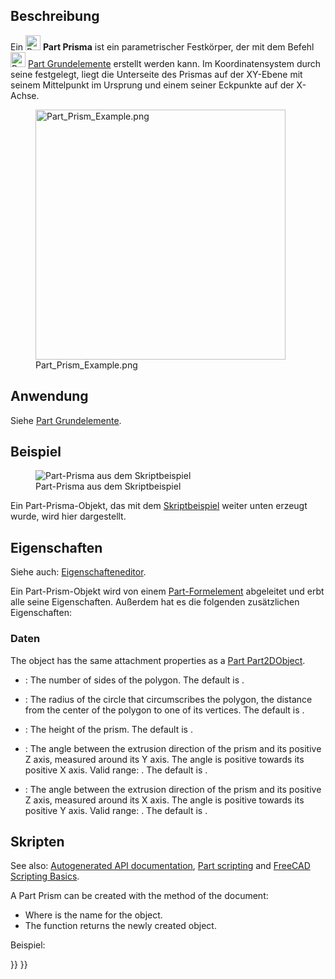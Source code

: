 <languages/>

{{Docnav/de
|[[Part_Ellipsoid/de|Ellipsoid]]
|[[Part_Wedge/de|Keil]]
|[[Part_Workbench/de|Part]]
|IconL=Part_Ellipsoid.svg
|IconR=Part_Wedge.svg
|IconC=Workbench_Part.svg
}}

{{GuiCommand/de
|Name=Part Prism
|Name/de=Part Prisma
|MenuLocation=Part → [[Part_Primitives/de|Grundelemente erstellen...]] → Prisma
|Workbenches=[[Part_Workbench/de|Part]], [[OpenSCAD_Workbench/de|OpenSCAD]]
|Version=0.14
|SeeAlso=[[Part_Primitives/de|Part Grundkörper]]
}}

<span id="Description"></span>
==Beschreibung== 

Ein [[Image:Part_Prism.svg|24px]] '''Part Prisma''' ist ein parametrischer Festkörper, der mit dem Befehl [[Image:Part_Primitives.svg|24px]] [[Part_Primitives/de|Part Grundelemente]] erstellt werden kann. Im Koordinatensystem durch seine {{PropertyData/de|Placement}} festgelegt, liegt die Unterseite des Prismas auf der XY-Ebene mit seinem Mittelpunkt im Ursprung und einem seiner Eckpunkte auf der X-Achse.

[[Image:Part_Prism_Example.png|400px]]

<span id="Usage"></span>
==Anwendung== 

Siehe [[Part_Primitives/de#Anwendung|Part Grundelemente]].

<span id="Example"></span>
==Beispiel==

[[Image:Part_Prism_Scripting_Example.png|thumb|Part-Prisma aus dem Skriptbeispiel]]

Ein Part-Prisma-Objekt, das mit dem [[#Skripten|Skriptbeispiel]] weiter unten erzeugt wurde, wird hier dargestellt.

<span id="Properties"></span>
==Eigenschaften==

Siehe auch: [[Property_editor/de|Eigenschafteneditor]].

Ein Part-Prism-Objekt wird von einem [[Part_Feature/de|Part-Formelement]] abgeleitet und erbt alle seine Eigenschaften. Außerdem hat es die folgenden zusätzlichen Eigenschaften:

<span id="Data"></span>
===Daten===

{{TitleProperty|Attachment}}

The object has the same attachment properties as a [[Part_Part2DObject#Data|Part Part2DObject]].

{{TitleProperty|Prism}}

* {{PropertyData|Polygon|IntegerConstraint}}: The number of sides of the polygon. The default is {{Value|6}}.
* {{PropertyData|Circumradius|Length}}: The radius of the circle that circumscribes the polygon, the distance from the center of the polygon to one of its vertices. The default is {{Value|2mm}}.
* {{PropertyData|Height|Length}}: The height of the prism. The default is {{Value|10mm}}.
* {{PropertyData|First Angle|Angle}}: The angle between the extrusion direction of the prism and its positive Z axis, measured around its Y axis. The angle is positive towards its positive X axis. Valid range: {{Value|0° &lt;&#61; value &lt; 90°}}. The default is {{Value|0°}}.
* {{PropertyData|Second Angle|Angle}}: The angle between the extrusion direction of the prism and its positive Z axis, measured around its X axis. The angle is positive towards its positive Y axis. Valid range: {{Value|0° &lt;&#61; value &lt; 90°}}. The default is {{Value|0°}}.

<span id="Scripting"></span>
==Skripten==

See also: [https://freecad.github.io/SourceDoc/ Autogenerated API documentation], [[Part_scripting|Part scripting]] and [[FreeCAD_Scripting_Basics|FreeCAD Scripting Basics]].

A Part Prism can be created with the {{Incode|addObject()}} method of the document:

{{Code|code=
prism = FreeCAD.ActiveDocument.addObject("Part::Prism", "myPrism")
}}

* Where {{Incode|"myPrism"}} is the name for the object.
* The function returns the newly created object.

Beispiel:

{{Code|code=
import FreeCAD as App

doc = App.activeDocument()

prism = doc.addObject("Part::Prism", "myPrism")
prism.Polygon = 5
prism.Circumradius = 10
prism.Height = 50
prism.FirstAngle = 22.5
prism.SecondAngle = 45
prism.Placement = App.Placement(App.Vector(1, 2, 3), App.Rotation(60, 75, 30))

doc.recompute()
}}


{{Docnav/de
|[[Part_Ellipsoid/de|Ellipsoid]]
|[[Part_Wedge/de|Keil]]
|[[Part_Workbench/de|Part]]
|IconL=Part_Ellipsoid.svg
|IconR=Part_Wedge.svg
|IconC=Workbench_Part.svg
}}

{{Part_Tools_navi{{#translation:}}}}
{{Userdocnavi{{#translation:}}}}